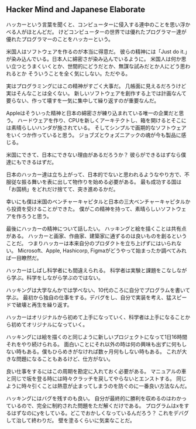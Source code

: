 
## Hacker Mind and Japanese Elaborate

ハッカーという言葉を聞くと、コンピューターに侵入する連中のことを思い浮かべる人がほとんどだ。
けどコンピューターの世界では優れたプログラマー達が優れたプログラマーのことをハッカーという。

米国人はソフトウェアを作るのが本当に得意だ。
彼らの精神には「Just do it.」が染み込んでいる。日本人に綿密さが染み込んでいるように。
米国人は何か思い立つとうまくいくとか、世間的にどうだとか、無謀な試みだとか人にどう思われるとか
そういうことを全く気にしない。ただやる。

実はプログラミングにはこの精神がすごく大事だ。
几帳面に見えるだろうけど実はそんなことは全くない。
新しいソフトウェアを創作する上では計画なんて要らない、作って壊すを一気に集中して繰り返すのが重要なんだ。

Appleはそういった精神と日本の綿密さが練り込まれている唯一の企業だと思う。
ハードウェアを作り、CPUを新しくアーキテクトし、箱を開けるとそこには素晴らしいハンダが施されている。
そしてシンプルで画期的なソフトウェアをいくつか作っていると思う。
ジョブズとウォズニアックの魂が今も製品に感じる。

米国にできて、日本にできない理由があるだろうか？
彼らができるはずなら僕達にもできるはずだ。

日本のハッカー達は立ち上がって、日本的でないと思われるようなやり方で、不服従な振る舞いを表に出して物作りを始める必要がある。
最も成功する国は「お国柄」をどれだけ捨てて、突き進めるかだ。

幸いにも僕は米国のベンチャーキャピタルと日本の三大ベンチャーキャピタルから投資を受けることができた。
僕がこの精神を持って、素晴らしいソフトウェアを作ろうと思う。

最後にハッカーの精神について話したい。
ハッキングと絵を描くことは共有点がある。
ハッカーと画家、作曲家、建築家に通ずるのは良いものを創るということだ。
つまりハッカーは本来自分のプロダクトを立ち上げずにはいられない。
Microsoft、Apple, Hashicorp, Figmaがどうやって始まったか調べてみれば一目瞭然だ。

ハッカーはしばし科学者にも間違えられる。
科学者は実験と課題をこなしながら学ぶ。科学をしながら学ぶのではない。

ハッキングは大学なんかでは学べない、10代のころに自分でプログラムを書いて学ぶ。
最初から独自の仕事をする。デバグをし、自分で実装を考え、猛スピードで破壊と再生を繰り返す。

ハッカーはオリジナルから初めて上手になっていく、科学者は上手になることから初めてオリジナルになっていく。

ハッキングには絵を描くのと同じように新しいプロジェクトになって1日16時間それをやり続けられる。
面白いことにそれ以外の時は何の興味も出ずに何もしない時もある。僕もひらめきがなければ数ヶ月何もしない時もある。
これが大きな問題になることもあるけど、仕方がない。

良い仕事をするにはこの周期を勘定に入れておく必要がある。
マニュアルの車と同じで坂を登る時には時々クラッチを戻してやらないとエンストする。
同じように時々引くことは熱意が止まってしまうのを防ぐのに一番良い方法なんだ。

ハッキングにはバグを残すのも良い。
自分が最終的に勝利を収めるのはわかっているので、完全に制約された問題をただ解くだけである。
プログラムはxをするはずなのにyをしている。どこでおかしくなっているんだろう？
これをデバグして治して終わりだ。
壁を塗るくらいに気楽なことだ。